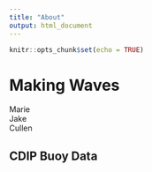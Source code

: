 ```yaml
---
title: "About"
output: html_document
---
```


```r
knitr::opts_chunk$set(echo = TRUE)
```

# Making Waves

Marie  
Jake  
Cullen  

## CDIP Buoy Data